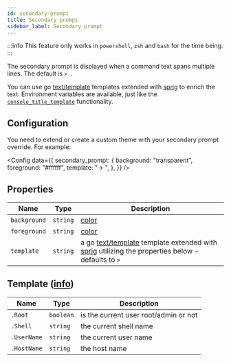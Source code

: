 ```yaml
---
id: secondary-prompt
title: Secondary prompt
sidebar_label: Secondary prompt
---
```



:::info
This feature only works in `powershell`, `zsh` and `bash` for the time being.
:::

The secondary prompt is displayed when a command text spans multiple lines. The default is `> `.

You can use go [text/template][go-text-template] templates extended with [sprig][sprig] to enrich the text.
Environment variables are available, just like the [`console_title_template`][console-title] functionality.

## Configuration

You need to extend or create a custom theme with your secondary prompt override. For example:

<Config
  data={{
    secondary_prompt: {
      background: "transparent",
      foreground: "#ffffff",
      template: "-> ",
    },
  }}
/>

## Properties

| Name         | Type     | Description                                                                                                                    |
| ------------ | -------- | ------------------------------------------------------------------------------------------------------------------------------ |
| `background` | `string` | [color][colors]                                                                                                                |
| `foreground` | `string` | [color][colors]                                                                                                                |
| `template`   | `string` | a go [text/template][go-text-template] template extended with [sprig][sprig] utilizing the properties below - defaults to `> ` |

## Template ([info][templates])

| Name        | Type      | Description                           |
| ----------- | --------- | ------------------------------------- |
| `.Root`     | `boolean` | is the current user root/admin or not |
| `.Shell`    | `string`  | the current shell name                |
| `.UserName` | `string`  | the current user name                 |
| `.HostName` | `string`  | the host name                         |

[go-text-template]: https://golang.org/pkg/text/template/
[sprig]: https://masterminds.github.io/sprig/
[console-title]: /docs/configuration/title#console-title-template
[templates]: /docs/configuration/templates
[colors]: /docs/configuration/colors
